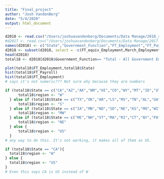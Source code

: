 ```yaml
---
title: "Final_project"
author: "Josh VandenBerg"
date: "5/4/2020"
output: html_document
---
```

```r
d2018 <- read.csv("/Users/joshuavandenberg/Documents/Data Manage/2018_state.csv", skip = 12, header = FALSE)
#d2017 <- read.csv("/Users/joshuavandenberg/Documents/Data Manage/2017_state_revised.csv")
names(d2018) <- c("State","Government_Function","FT_Employment","FT_Payroll", "PT_Employment","PT_Payroll","PT_Hours","FT_equiv_Employment","March_Employment","March_Payroll")
d2018 <- subset(d2018, select = -c(FT_equiv_Employment,March_Employment, March_Payroll))
head(d2018)
total18 <- d2018[d2018$Government_Function== "Total - All Government Employment Functions",]

```

```r
plot(total18$FT_Employment,total18$State)
hist(total18$FT_Payroll)
hist(total18$FT_Employment)
# says it's not numeric??? Not sure why because they are numbers

if (total18$State == c("CA","AZ","AK","NM","HI","CO","WY","MT","ID","UT","NV","OR","WA")){
      total18$region <- "W"
  } else if (total18$State == c("TX","OK","AR","LS","MS","TN","AL","GA","FL","SC","NC","KY","WV","VA","MD","DE")){
      total18$region <- "S"
  } else if (total18$State == c("IA","MN","ND","SD","NE","KS","MO","WI","IL","IN","MI","OH")){
      total18$region <- "MW"
  } else if (total18$State == c("ME","NH","VT","MA","RI","CT","NY","PA","NJ")){
      total18$region <- "NE"
  } else {
      total18$region <- "US"
  }
# any way to do this. It's not working, it makes all of them as US.

if (total18$State == "CA"){
  total18$region <- "W"
} else {
  total18$region <- "US"
}
# Even this says CA is US instead of W


```
